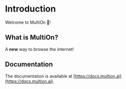 # Introduction
 
Welcome to MultiOn 🚀! 

## What is MultiOn?

A **new** way to browse the internet!

## Documentation

The documentation is available at [https://docs.multion.ai](https://docs.multion.ai).

